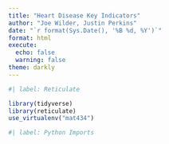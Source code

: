 ```yaml
---
title: "Heart Disease Key Indicators"
author: "Joe Wilder, Justin Perkins"
date: "`r format(Sys.Date(), '%B %d, %Y')`"
format: html
execute: 
  echo: false
  warning: false
theme: darkly
---
```



```r
#| label: Reticulate

library(tidyverse)
library(reticulate)
use_virtualenv("mat434")

```

```python
#| label: Python Imports



```

